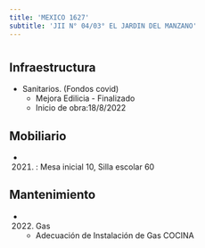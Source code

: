 ```yaml
---
title: 'MEXICO 1627'
subtitle: 'JII N° 04/03° EL JARDIN DEL MANZANO'
---
```


#
## Infraestructura

* Sanitarios. (Fondos covid) 
    + Mejora Edilicia - Finalizado 
    + Inicio de obra:18/8/2022 



## Mobiliario

*  (2021) : Mesa inicial 10, Silla escolar 60 





## Mantenimiento

*  (2022) Gas 
    + Adecuación de Instalación de Gas COCINA






